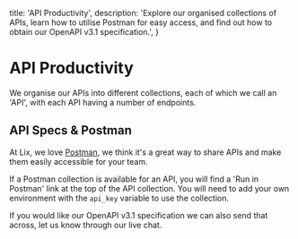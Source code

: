 
  title: 'API Productivity',
  description:
    'Explore our organised collections of APIs, learn how to utilise Postman for easy access, and find out how to obtain our OpenAPI v3.1 specification.',
}


<HeroPattern />

# API Productivity

We organise our APIs into different collections, each of which we call an 'API', with each API having a number of endpoints.


## API Specs & Postman 

At Lix, we love [Postman](https://postman.com), we think it's a great way to share APIs and make them easily accessible for your team. 

If a Postman collection is available for an API, you will find a 'Run in Postman' link at the top of the API collection. You will need to add your own environment with the `api_key` variable to use the collection.

If you would like our OpenAPI v3.1 specification we can also send that across, let us know through our live chat.